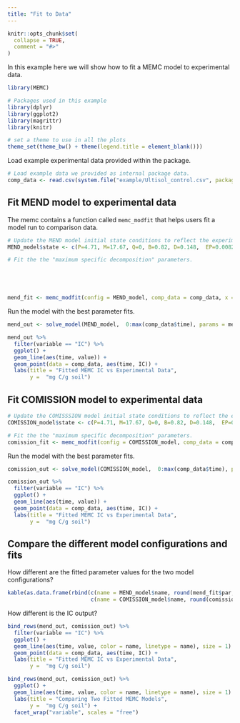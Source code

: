 ```yaml
---
title: "Fit to Data"
---
```


```r
knitr::opts_chunk$set(
  collapse = TRUE,
  comment = "#>"
)
```


In this example here we will show how to fit a MEMC model to experimental data. 


```r
library(MEMC)

# Packages used in this example 
library(dplyr)
library(ggplot2)
library(magrittr)
library(knitr)

# set a theme to use in all the plots
theme_set(theme_bw() + theme(legend.title = element_blank()))
```


Load example experimental data provided within the package. 

```r
# Load example data we provided as internal package data. 
comp_data <- read.csv(system.file("example/Ultisol_control.csv", package = "MEMC"))
```

## Fit MEND model to experimental data 

The memc contains a function called `memc_modfit` that helps users fit a model run to comparison data. 

```r
# Update the MEND model initial state conditions to reflect the experimental set up.
MEND_model$state <- c(P=4.71, M=17.67, Q=0, B=0.82, D=0.148,  EP=0.0082, EM=0.0082, IC=0, Tot=23.484)

# Fit the the "maximum specific decomposition" parameters. 





mend_fit <- memc_modfit(config = MEND_model, comp_data = comp_data, x = c(V.d=2, V.p=5, V.m=0.01))
```


Run the model with the best parameter fits. 

```r
mend_out <- solve_model(MEND_model,  0:max(comp_data$time), params = mend_fit$par)

mend_out %>% 
  filter(variable == "IC") %>% 
  ggplot() + 
  geom_line(aes(time, value)) + 
  geom_point(data = comp_data, aes(time, IC)) + 
  labs(title = "Fitted MEMC IC vs Experimental Data", 
       y =  "mg C/g soil")
```

## Fit COMISSION model to experimental data

```r
# Update the COMISSSION model initial state conditions to reflect the experimental set up.
COMISSION_model$state <- c(P=4.71, M=17.67, Q=0, B=0.82, D=0.148,  EP=0.0082, EM=0.0082, IC=0, Tot=23.484)

# Fit the the "maximum specific decomposition" parameters. 
comission_fit <- memc_modfit(config = COMISSION_model, comp_data = comp_data, x =c(V.d=2, V.p=5, V.m=0.01))
```


Run the model with the best parameter fits. 

```r
comission_out <- solve_model(COMISSION_model,  0:max(comp_data$time), params = comission_fit$par)

comission_out %>% 
  filter(variable == "IC") %>% 
  ggplot() + 
  geom_line(aes(time, value)) + 
  geom_point(data = comp_data, aes(time, IC)) + 
  labs(title = "Fitted MEMC IC vs Experimental Data", 
       y =  "mg C/g soil")
```

## Compare the different model configurations and fits 

How different are the fitted parameter values for the two model configurations? 

```r
kable(as.data.frame(rbind(c(name = MEND_model$name, round(mend_fit$par, 4)),
                          c(name = COMISSION_model$name, round(comission_fit$par, 4)))))
```


How different is the IC output? 

```r
bind_rows(mend_out, comission_out) %>% 
  filter(variable == "IC") %>% 
  ggplot() + 
  geom_line(aes(time, value, color = name, linetype = name), size = 1) + 
  geom_point(data = comp_data, aes(time, IC)) + 
  labs(title = "Fitted MEMC IC vs Experimental Data", 
       y =  "mg C/g soil")
```


```r
bind_rows(mend_out, comission_out) %>% 
  ggplot() + 
  geom_line(aes(time, value, color = name, linetype = name), size = 1) + 
  labs(title = "Comparing Two Fitted MEMC Models", 
       y =  "mg C/g soil") + 
  facet_wrap("variable", scales = "free")
```


